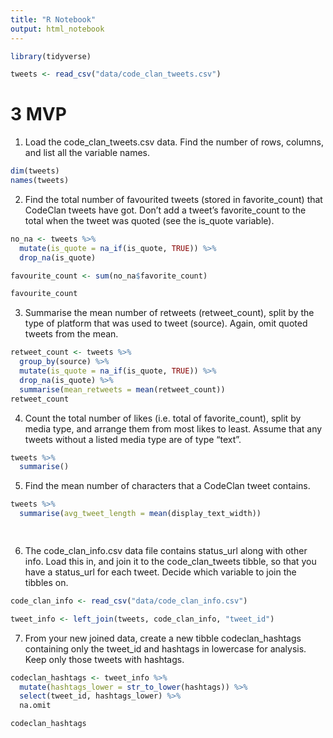 ```yaml
---
title: "R Notebook"
output: html_notebook
---
```


```r
library(tidyverse)
```


```r
tweets <- read_csv("data/code_clan_tweets.csv")
```


# 3 MVP

1. Load the code_clan_tweets.csv data. Find the number of rows, columns, and list all the variable names.

```r
dim(tweets)
names(tweets)
```

2. Find the total number of favourited tweets (stored in favorite_count) that CodeClan tweets have got. Don’t add a tweet’s favorite_count to the total when the tweet was quoted (see the is_quote variable).

```r
no_na <- tweets %>%
  mutate(is_quote = na_if(is_quote, TRUE)) %>%
  drop_na(is_quote)

favourite_count <- sum(no_na$favorite_count)

favourite_count
```


3. Summarise the mean number of retweets (retweet_count), split by the type of platform that was used to tweet (source). Again, omit quoted tweets from the mean.

```r
retweet_count <- tweets %>%
  group_by(source) %>%
  mutate(is_quote = na_if(is_quote, TRUE)) %>%
  drop_na(is_quote) %>%
  summarise(mean_retweets = mean(retweet_count))
retweet_count
```


4. Count the total number of likes (i.e. total of favorite_count), split by media type, and arrange them from most likes to least. Assume that any tweets without a listed media type are of type “text”.

```r
tweets %>%
  summarise()
```


5. Find the mean number of characters that a CodeClan tweet contains.


```r
tweets %>%
  summarise(avg_tweet_length = mean(display_text_width))

  
```


6. The code_clan_info.csv data file contains status_url along with other info. Load this in, and join it to the code_clan_tweets tibble, so that you have a status_url for each tweet. Decide which variable to join the tibbles on.

```r
code_clan_info <- read_csv("data/code_clan_info.csv")
```

```r
tweet_info <- left_join(tweets, code_clan_info, "tweet_id")
```


7. From your new joined data, create a new tibble codeclan_hashtags containing only the tweet_id and hashtags in lowercase for analysis. Keep only those tweets with hashtags.

```r
codeclan_hashtags <- tweet_info %>%
  mutate(hashtags_lower = str_to_lower(hashtags)) %>%
  select(tweet_id, hashtags_lower) %>%
  na.omit

codeclan_hashtags
```

